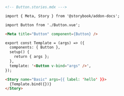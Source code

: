 ```md
<!-- Button.stories.mdx --->

import { Meta, Story } from '@storybook/addon-docs';

import Button from './Button.vue';

<Meta title="Button" component={Button} />

export const Template = (args) => ({
  components: { Button },
  setup() {
    return { args };
  },
  template: '<Button v-bind="args" />',
});

<Story name="Basic" args={{ label: 'hello' }}>
  {Template.bind({})}
</Story>
```